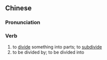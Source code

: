 {{also|分为}}
==Chinese==
{{zh-forms|s=分为}}

===Pronunciation===
{{zh-pron
|m=fēnwéi
|c=fan1 wai4
|h=pfs=fûn-vì
|mn=hun-ûi
|cat=v
}}

===Verb===
{{zh-verb}}

# to [[divide]] something into parts; to [[subdivide]]
# to be divided by; to be divided into